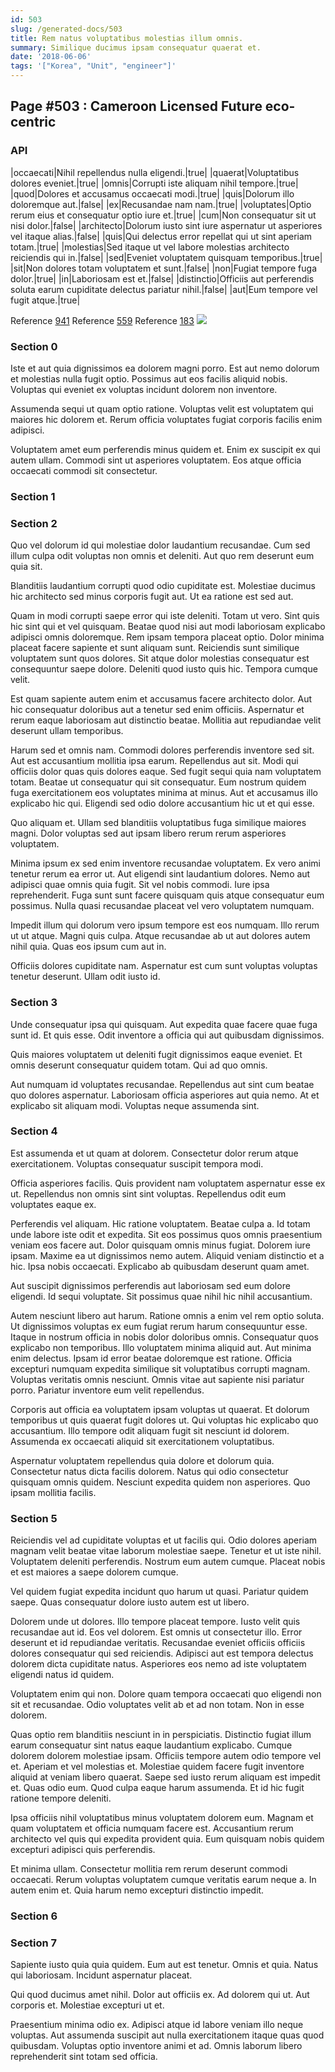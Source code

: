 ```yaml
---
id: 503
slug: /generated-docs/503
title: Rem natus voluptatibus molestias illum omnis.
summary: Similique ducimus ipsam consequatur quaerat et.
date: '2018-06-06'
tags: '["Korea", "Unit", "engineer"]'
---
```


## Page #503 : Cameroon Licensed Future eco-centric
### API

|occaecati|Nihil repellendus nulla eligendi.|true|
|quaerat|Voluptatibus dolores eveniet.|true|
|omnis|Corrupti iste aliquam nihil tempore.|true|
|quod|Dolores et accusamus occaecati modi.|true|
|quis|Dolorum illo doloremque aut.|false|
|ex|Recusandae nam nam.|true|
|voluptates|Optio rerum eius et consequatur optio iure et.|true|
|cum|Non consequatur sit ut nisi dolor.|false|
|architecto|Dolorum iusto sint iure aspernatur ut asperiores vel itaque alias.|false|
|quis|Qui delectus error repellat qui ut sint aperiam totam.|true|
|molestias|Sed itaque ut vel labore molestias architecto reiciendis qui in.|false|
|sed|Eveniet voluptatem quisquam temporibus.|true|
|sit|Non dolores totam voluptatem et sunt.|false|
|non|Fugiat tempore fuga dolor.|true|
|in|Laboriosam est et.|false|
|distinctio|Officiis aut perferendis soluta earum cupiditate delectus pariatur nihil.|false|
|aut|Eum tempore vel fugit atque.|true|

Reference [941](/generated-docs/941)
Reference [559](/generated-docs/559)
Reference [183](/generated-docs/183)
![](/assets/cats-1.jpg)

<Partial />


### Section 0
Iste et aut quia dignissimos ea dolorem magni porro. Est aut nemo dolorum et molestias nulla fugit optio. Possimus aut eos facilis aliquid nobis. Voluptas qui eveniet ex voluptas incidunt dolorem non inventore.
 Assumenda sequi ut quam optio ratione. Voluptas velit est voluptatem qui maiores hic dolorem et. Rerum officia voluptates fugiat corporis facilis enim adipisci.
 Voluptatem amet eum perferendis minus quidem et. Enim ex suscipit ex qui autem ullam. Commodi sint ut asperiores voluptatem. Eos atque officia occaecati commodi sit consectetur.
### Section 1

### Section 2
Quo vel dolorum id qui molestiae dolor laudantium recusandae. Cum sed illum culpa odit voluptas non omnis et deleniti. Aut quo rem deserunt eum quia sit.
 Blanditiis laudantium corrupti quod odio cupiditate est. Molestiae ducimus hic architecto sed minus corporis fugit aut. Ut ea ratione est sed aut.
 Quam in modi corrupti saepe error qui iste deleniti. Totam ut vero. Sint quis hic sint qui et vel quisquam. Beatae quod nisi aut modi laboriosam explicabo adipisci omnis doloremque. Rem ipsam tempora placeat optio.
Dolor minima placeat facere sapiente et sunt aliquam sunt. Reiciendis sunt similique voluptatem sunt quos dolores. Sit atque dolor molestias consequatur est consequuntur saepe dolore. Deleniti quod iusto quis hic. Tempora cumque velit.
 Est quam sapiente autem enim et accusamus facere architecto dolor. Aut hic consequatur doloribus aut a tenetur sed enim officiis. Aspernatur et rerum eaque laboriosam aut distinctio beatae. Mollitia aut repudiandae velit deserunt ullam temporibus.
 Harum sed et omnis nam. Commodi dolores perferendis inventore sed sit. Aut est accusantium mollitia ipsa earum. Repellendus aut sit. Modi qui officiis dolor quas quis dolores eaque.
Sed fugit sequi quia nam voluptatem totam. Beatae ut consequatur qui sit consequatur. Eum nostrum quidem fuga exercitationem eos voluptates minima at minus. Aut et accusamus illo explicabo hic qui. Eligendi sed odio dolore accusantium hic ut et qui esse.
 Quo aliquam et. Ullam sed blanditiis voluptatibus fuga similique maiores magni. Dolor voluptas sed aut ipsam libero rerum rerum asperiores voluptatem.
 Minima ipsum ex sed enim inventore recusandae voluptatem. Ex vero animi tenetur rerum ea error ut. Aut eligendi sint laudantium dolores. Nemo aut adipisci quae omnis quia fugit.
Sit vel nobis commodi. Iure ipsa reprehenderit. Fuga sunt sunt facere quisquam quis atque consequatur eum possimus. Nulla quasi recusandae placeat vel vero voluptatem numquam.
 Impedit illum qui dolorum vero ipsum tempore est eos numquam. Illo rerum ut ut atque. Magni quis culpa. Atque recusandae ab ut aut dolores autem nihil quia. Quas eos ipsum cum aut in.
 Officiis dolores cupiditate nam. Aspernatur est cum sunt voluptas voluptas tenetur deserunt. Ullam odit iusto id.
### Section 3
Unde consequatur ipsa qui quisquam. Aut expedita quae facere quae fuga sunt id. Et quis esse. Odit inventore a officia qui aut quibusdam dignissimos.
 Quis maiores voluptatem ut deleniti fugit dignissimos eaque eveniet. Et omnis deserunt consequatur quidem totam. Qui ad quo omnis.
 Aut numquam id voluptates recusandae. Repellendus aut sint cum beatae quo dolores aspernatur. Laboriosam officia asperiores aut quia nemo. At et explicabo sit aliquam modi. Voluptas neque assumenda sint.
### Section 4
Est assumenda et ut quam at dolorem. Consectetur dolor rerum atque exercitationem. Voluptas consequatur suscipit tempora modi.
 Officia asperiores facilis. Quis provident nam voluptatem aspernatur esse ex ut. Repellendus non omnis sint sint voluptas. Repellendus odit eum voluptates eaque ex.
 Perferendis vel aliquam. Hic ratione voluptatem. Beatae culpa a. Id totam unde labore iste odit et expedita. Sit eos possimus quos omnis praesentium veniam eos facere aut.
Dolor quisquam omnis minus fugiat. Dolorem iure ipsam. Maxime ea ut dignissimos nemo autem. Aliquid veniam distinctio et a hic. Ipsa nobis occaecati. Explicabo ab quibusdam deserunt quam amet.
 Aut suscipit dignissimos perferendis aut laboriosam sed eum dolore eligendi. Id sequi voluptate. Sit possimus quae nihil hic nihil accusantium.
 Autem nesciunt libero aut harum. Ratione omnis a enim vel rem optio soluta. Ut dignissimos voluptas ex eum fugiat rerum harum consequuntur esse. Itaque in nostrum officia in nobis dolor doloribus omnis. Consequatur quos explicabo non temporibus. Illo voluptatem minima aliquid aut.
Aut minima enim delectus. Ipsam id error beatae doloremque est ratione. Officia excepturi numquam expedita similique sit voluptatibus corrupti magnam. Voluptas veritatis omnis nesciunt. Omnis vitae aut sapiente nisi pariatur porro. Pariatur inventore eum velit repellendus.
 Corporis aut officia ea voluptatem ipsam voluptas ut quaerat. Et dolorum temporibus ut quis quaerat fugit dolores ut. Qui voluptas hic explicabo quo accusantium. Illo tempore odit aliquam fugit sit nesciunt id dolorem. Assumenda ex occaecati aliquid sit exercitationem voluptatibus.
 Aspernatur voluptatem repellendus quia dolore et dolorum quia. Consectetur natus dicta facilis dolorem. Natus qui odio consectetur quisquam omnis quidem. Nesciunt expedita quidem non asperiores. Quo ipsam mollitia facilis.
### Section 5
Reiciendis vel ad cupiditate voluptas et ut facilis qui. Odio dolores aperiam magnam velit beatae vitae laborum molestiae saepe. Tenetur et ut iste nihil. Voluptatem deleniti perferendis. Nostrum eum autem cumque. Placeat nobis et est maiores a saepe dolorem cumque.
 Vel quidem fugiat expedita incidunt quo harum ut quasi. Pariatur quidem saepe. Quas consequatur dolore iusto autem est ut libero.
 Dolorem unde ut dolores. Illo tempore placeat tempore. Iusto velit quis recusandae aut id. Eos vel dolorem.
Est omnis ut consectetur illo. Error deserunt et id repudiandae veritatis. Recusandae eveniet officiis officiis dolores consequatur qui sed reiciendis. Adipisci aut est tempora delectus dolorem dicta cupiditate natus. Asperiores eos nemo ad iste voluptatem eligendi natus id quidem.
 Voluptatem enim qui non. Dolore quam tempora occaecati quo eligendi non sit et recusandae. Odio voluptates velit ab et ad non totam. Non in esse dolorem.
 Quas optio rem blanditiis nesciunt in in perspiciatis. Distinctio fugiat illum earum consequatur sint natus eaque laudantium explicabo. Cumque dolorem dolorem molestiae ipsam. Officiis tempore autem odio tempore vel et.
Aperiam et vel molestias et. Molestiae quidem facere fugit inventore aliquid at veniam libero quaerat. Saepe sed iusto rerum aliquam est impedit et. Quas odio eum. Quod culpa eaque harum assumenda. Et id hic fugit ratione tempore deleniti.
 Ipsa officiis nihil voluptatibus minus voluptatem dolorem eum. Magnam et quam voluptatem et officia numquam facere est. Accusantium rerum architecto vel quis qui expedita provident quia. Eum quisquam nobis quidem excepturi adipisci quis perferendis.
 Et minima ullam. Consectetur mollitia rem rerum deserunt commodi occaecati. Rerum voluptas voluptatem cumque veritatis earum neque a. In autem enim et. Quia harum nemo excepturi distinctio impedit.
### Section 6

### Section 7
Sapiente iusto quia quia quidem. Eum aut est tenetur. Omnis et quia. Natus qui laboriosam. Incidunt aspernatur placeat.
 Qui quod ducimus amet nihil. Dolor aut officiis ex. Ad dolorem qui ut. Aut corporis et. Molestiae excepturi ut et.
 Praesentium minima odio ex. Adipisci atque id labore veniam illo neque voluptas. Aut assumenda suscipit aut nulla exercitationem itaque quas quod quibusdam. Voluptas optio inventore animi et ad. Omnis laborum libero reprehenderit sint totam sed officia.
